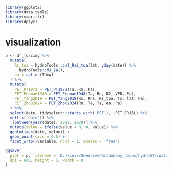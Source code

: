 ```r
library(ggplot2)
library(data.table)
library(magrittr)
library(dplyr)
```

# visualization

```r
p <- df_forcing %>% 
  mutate(
    Rs_toa = hydroTools::cal_Rsi_toa(lat, yday(date)) %>% 
      hydroTools::MJ_2W(),
    ea = cal_es(Tdew)
  ) %>% 
  mutate(
    PET_PT1972 = PET_PT1972(Ta, Rn, Pa),
    PET_Penman1948 = PET_Penman1948(Ta, Rn, U2, VPD, Pa),
    PET_Yang2019 = PET_Yang2019(Rs, Rns, Rs_toa, Ts, lat, Pa),
    PET_Zhou2024 = PET_Zhou2024(Rn, Ta, Ts, ea, Pa)
  ) %>% 
  select(date, tidyselect::starts_with('PET'), -PET_ERA5L) %>% 
  melt(c('date')) %>% 
  .[between(year(date), 2018, 2020)] %>% 
  mutate(value = ifelse(value < 0, 0, value)) %>% 
  ggplot(aes(date, value)) +
  geom_point(size = 0.5) +
  facet_wrap(~variable, ncol = 1, scales = 'free')

ggsave(
  plot = p, filename = 'D:/xieyx/Onedrive/Github/my_repos/hydroET/inst/Figures/Figure_PET_ts.jpg',
  dpi = 600, height = 5, width = 8
)
```